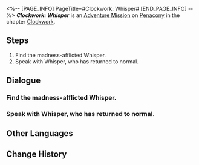 <%-- [PAGE_INFO]
PageTitle=#Clockwork: Whisper#
[END_PAGE_INFO] --%>
{{Stub|Dialogue.}}
{{Mission Infobox
|id            = 4240320
|title         = 
|image         = <!--Mission Clockwork: Whisper.png-->
|type          = Adventure
|event_name    = 
|chapter       = Clockwork
|requirements  = [[Trailblaze Mission]] ''[[A Walk Among the Tombstones]]'' completed
|summary       = <!--official mission summary from Fate's Atlas-->
|characters    = Trailblazer; Whisper
|startLocation = [[Penacony]] - [[The Reverie (Dreamscape)]]
|world         = Penacony
|area          = The Reverie (Dreamscape)
|prev          = 
|next          = 
|exp           = 100
|credits       = 20000
|stellarJade   = 10
|other         = {{Card List|Lost Crystal*3; Clock Credits*180}}
}}
'''''Clockwork: Whisper''''' is an [[Adventure Mission]] on [[Penacony]] in the chapter [[Clockwork]].

==Steps==
# Find the madness-afflicted Whisper.
# Speak with Whisper, who has returned to normal.

<!--
==Gameplay Notes==

--><!--
==Trial Character==

-->
==Dialogue==
{{Stub Dialogue}}
{{Dialogue Start}}
:{{tx}}
{{Dialogue End}}

===Find the madness-afflicted Whisper.===
{{Mission Description|type=adventure|location=The Reverie (Dreamscape)|update|Tick... tock! Quick, Adjust the hands... Tick, tock!<br />People's minds await your exploration. Help them regain their true selves!}}
{{Dialogue Start}}
:{{tx}}
{{Dialogue End}}

===Speak with Whisper, who has returned to normal.===
{{Dialogue Start}}
:{{tx}}
{{Dialogue End}}

==Other Languages==
{{Other Languages
|en   = Clockwork: Whisper
|zhs  = 钟表把戏：薇丝普
|zht  = 鐘錶把戲：薇絲普
|ja   = クロックトリック：ウィスパー
|ko   = 시계 트릭: 위스퍼
|es   = Trucorreloj: Whisper
|fr   = Pouvoir de la Pendule&nbsp;: Murmure
|ru   = Заводной механизм: Уиспер
|th   = กลนาฬิกา: Whisper
|vi   = Thủ Thuật Đồng Hồ: Whisper
|de   = Uhrwerk: Whisper
|id   = Clockwork: Whisper
|pt   = Truquelógio: Whisper
}}

==Change History==
{{Change History|2.1}}
